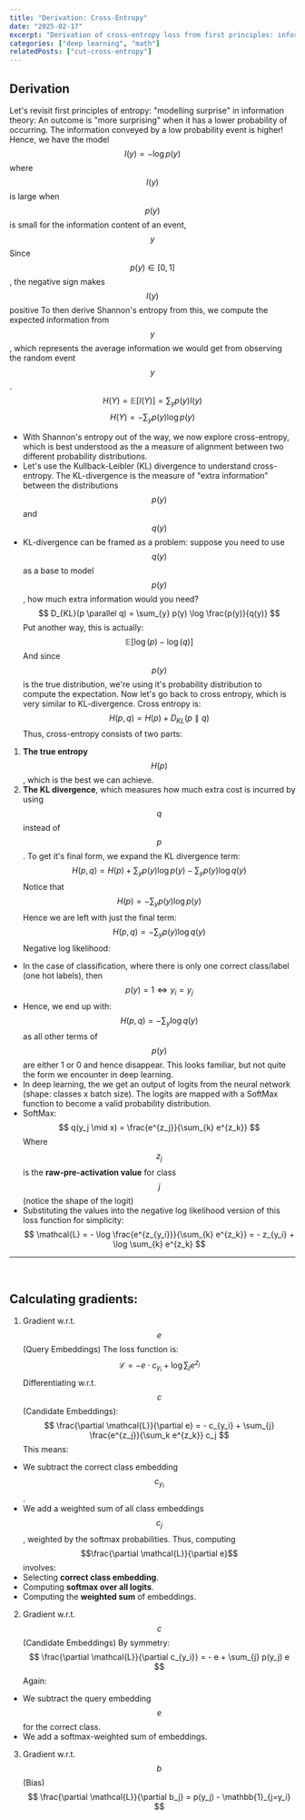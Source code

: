 ```yaml
---
title: "Derivation: Cross-Entropy"
date: "2025-02-17"
excerpt: "Derivation of cross-entropy loss from first principles: information theory, entropy, and modelling probability distributions"
categories: ["deep learning", "math"]
relatedPosts: ["cut-cross-entropy"]
---
```



## Derivation
Let's revisit first principles of entropy: "modelling surprise" in information theory:
An outcome is "more surprising" when it has a lower probability of occurring.
The information conveyed by a low probability event is higher!
Hence, we have the model
	$$ 
		I(y) = -\log p(y) 
	$$
	where $$I(y)$$ is large when $$p(y)$$ is small for the information content of
	an event, $$y$$
<Callout title="Small note on sign">
	Since $$p(y) \in [0, 1]$$, the negative sign makes
	$$I(y)$$ positive
</Callout>
To then derive Shannon's entropy from this, we compute the expected
information from $$y$$, which represents the average information we would get
from observing the random event $$y$$.
$$ 
	H(Y) = \mathbb{E}[I(Y)] = \sum_{y} p(y) I(y)
$$
$$
	H(Y) = - \sum_{y} p(y) \log p(y)
$$
- With Shannon's entropy out of the way, we now explore cross-entropy, which
is best understood as the a measure of alignment between two different
probability distributions.
- Let's use the Kullback-Leibler (KL) divergence to understand
cross-entropy. The KL-divergence is the measure of "extra information"
between the distributions $$p(y)$$ and $$q(y)$$
- KL-divergence can be framed as a problem: suppose you need to use $$q(y)$$
as a base to model $$p(y)$$, how much extra information would you need?
$$
	D_{KL}(p \parallel q) = \sum_{y} p(y) \log \frac{p(y)}{q(y)}
$$
Put another way, this is actually:
$$
	\mathbb{E}[\log(p) - \log(q)]
$$
And since $$p(y)$$ is the true distribution, we're using it's probability
distribution to compute the expectation.
Now let's go back to cross entropy, which is very similar to
KL-divergence. Cross entropy is:
$$
	H(p, q) = H(p) + D_{KL}(p \parallel q)
$$
Thus, cross-entropy consists of two parts:
1. **The true entropy** $$H(p)$$, which is the best we can achieve.
2. **The KL divergence**, which measures how much extra cost is incurred
	by using $$q$$ instead of $$p$$.
To get it's final form, we expand the KL divergence term:
$$
	H(p, q) = H(p) + \sum_{y} p(y) \log p(y) - \sum_{y} p(y) \log q(y)
	$$
Notice that
	$$
	H(p) = -\sum_{y} p(y) \log p(y)
	$$
Hence we are left with just the final term:
	$$
	H(p, q) =- \sum_{y} p(y) \log q(y)
	$$
Negative log likelihood:
- In the case of classification, where there is only one correct class/label
(one hot labels), then $$p(y) = 1 \iff y_i = y_j$$
- Hence, we end up with:
$$
H(p, q) =- \sum_{y} \log q(y)
$$
as all other terms of $$p(y)$$ are either 1 or 0 and hence disappear.
This looks familiar, but not quite the form we encounter in deep learning.
- In deep learning, the we get an output of logits from the neural network
(shape: classes x batch size). The logits are mapped with a SoftMax function
to become a valid probability distribution.
- SoftMax:
$$
q(y_j \mid x) = \frac{e^{z_j}}{\sum_{k} e^{z_k}} 
$$
Where $$z_j$$ is the **raw-pre-activation value** for class $$j$$ (notice
the shape of the logit)
- Substituting the values into the negative log likelihood version of this
loss function for simplicity:
$$
\mathcal{L} = - \log \frac{e^{z_{y_i}}}{\sum_{k} e^{z_k}} = - z_{y_i} +
\log \sum_{k} e^{z_k}
$$

---
<br/>

## Calculating gradients:

1. Gradient w.r.t. $$e$$ (Query Embeddings)
The loss function is:
$$
\mathcal{L} = - e \cdot c_{y_i} + \log \sum_{j} e^{z_j}
$$
Differentiating w.r.t. $$c$$ (Candidate Embeddings):
$$
\frac{\partial \mathcal{L}}{\partial e} = - c_{y_i} + \sum_{j}
\frac{e^{z_j}}{\sum_k e^{z_k}} c_j
$$
This means:
- We subtract the correct class embedding $$c_{y_i}$$.
- We add a weighted sum of all class embeddings $$c_j$$, weighted by the
	softmax probabilities.
Thus, computing $$\frac{\partial \mathcal{L}}{\partial e}$$ involves:
- Selecting **correct class embedding**.
- Computing **softmax over all logits**.
- Computing the **weighted sum** of embeddings.
2. Gradient w.r.t. $$c$$ (Candidate Embeddings)
By symmetry:
$$
\frac{\partial \mathcal{L}}{\partial c_{y_i}} = - e + \sum_{j} p(y_j) e
$$
Again:
- We subtract the query embedding $$e$$ for the correct class.
- We add a softmax-weighted sum of embeddings.
3. Gradient w.r.t. $$b$$ (Bias)
$$
\frac{\partial \mathcal{L}}{\partial b_j} = p(y_j) - \mathbb{1}_{j=y_i}
$$

